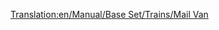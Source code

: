 [[Translation:en/Manual/Base Set/Trains/Mail Van]]
{{en/Notices/Carriages}}

 <div id="aflknwerkamfs" style="overflow:auto;height:2px;">[http://www.zorpia.com/cigarettes camel cigarette] [http://www.zorpia.com/jacobwatch jacob co replica watch] [http://www.zorpia.com/lousv louis vuitton replica watch] [http://www.zorpia.com/designerwatch replica designer watch] [http://www.zorpia.com/swissreplica swiss replica rolex watch] [http://luxuryreplica.blog.kataweb.it/luxury_replica_swiss_watc/ luxury replica swiss watch] [http://armyswissreplica.blog.kataweb.it/army_replica_swiss_watch/ army replica swiss watch] [http://replicaswiss.blog.kataweb.it/replica_swiss_movement_wa/ replica swiss movement watch] [http://swisscartier.blog.kataweb.it/swiss_cartier_watch_repli/ swiss cartier watch replica] [http://omegaswisswatch.blog.kataweb.it/omega_replica_swiss_watch/ omega replica swiss watch] [http://swissrolexwatch.blog.kataweb.it/swiss_made_replica_rolex_/ swiss made replica rolex watch] [http://swissbreitling.blog.kataweb.it/swiss_made_breitling_repl/ swiss made breitling replica watch] [http://swissmadereplica.blog.kataweb.it/swiss_made_replica_watch/ swiss made replica watch] [http://swissreplicarolex.blog.kataweb.it/swiss_replica_rolex_watch/ swiss replica rolex watch] [http://kirdyk.piranho.com rolex replica] [http://s3.phpbbforfree.com/forums/index.php?mforum=mywatch replica watches] [http://watchreplica.piranho.com/watch.html replica watch] [http://www.u-blog.net/gleb buy replica watch] [http://kirdyk.piranho.com rolex replica] [http://s3.phpbbforfree.com/forums/index.php?mforum=mywatch replica watches] [http://watchreplica.piranho.com/watch.html replica watch] [http://www.u-blog.net/gleb buy replica watch] </div>